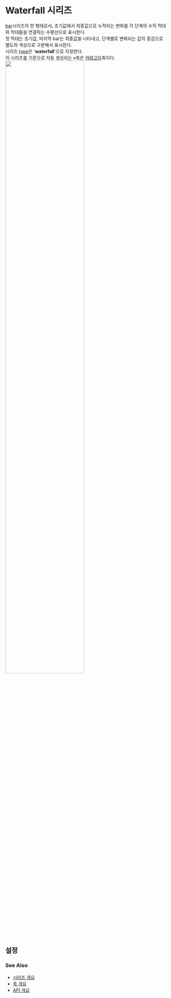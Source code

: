 # Waterfall 시리즈

[bar](/guide/series/series-bar)시리즈의 한 형태로서,
초기값에서 최종값으로 누적되는 변화를 각 단계의 수직 막대와 막대들을 연결하는 수평선으로 표시한다.<br/>
첫 막대는 초기값, 마지막 bar는 최종값을 나타내고,
단계별로 변화되는 값의 증감으로 별도의 색상으로 구분해서 표시한다.<br/>
시리즈 [type](/config/config/series#type)은 '**waterfall**'으로 지정한다.<br/>
이 시리즈를 기준으로 자동 생성되는 x축은 [카테고리](/config/config/xAxis/category)축이다.
<img src="/images/guide/series-waterfall-01.png" width="70%" class="border-img"/>

## 설정

### See Also

- [시리즈 개요](/guide/series)
- [축 개요](/guide/axes)
- [API 개요](/docs)